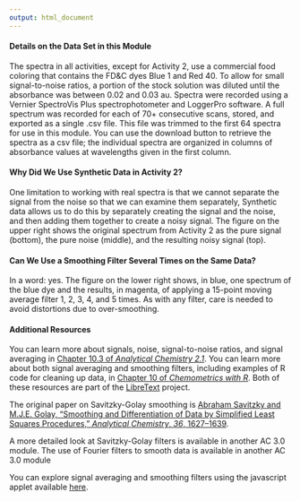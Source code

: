 ```yaml
---
output: html_document
---
```


<!-- The following script makes it possible to use the mhchem -->
<!-- latex package in a .Rmd file and to knit it into an .html file -->
<!-- the font size is scaled to 90% to match text -->

```{=html}
<script type="text/x-mathjax-config">
MathJax.Hub.Config({
  TeX: {
    extensions: ["[Contrib]/mhchem/mhchem.js"]
}
});
MathJax.Hub.Config({ 
        "HTML-CSS": { scale: 90 }, 
        SVG: { linebreaks: { automatic:true } }, 
 });
</script>
```

<!-- text for wrapping up -->

#### Details on the Data Set in this Module

The spectra in all activities, except for Activity 2, use a commercial food coloring that contains the FD&C dyes Blue 1 and Red 40. To allow for small signal-to-noise ratios, a portion of the stock solution was diluted until the absorbance was between 0.02 and 0.03 au. Spectra were recorded using a Vernier SpectroVis Plus spectrophotometer and LoggerPro software. A full spectrum was recorded for each of 70+ consecutive scans, stored, and exported as a single .csv file. This file was trimmed to the first 64 spectra for use in this module. You can use the download button to retrieve the spectra as a csv file; the individual spectra are organized in columns of absorbance values at wavelengths given in the first column.

#### Why Did We Use Synthetic Data in Activity 2?

One limitation to working with real spectra is that we cannot separate the signal from the noise so that we can examine them separately, Synthetic data allows us to do this by separately creating the signal and the noise, and then adding them together to create a noisy signal. The figure on the upper right shows the original spectrum from Activity 2 as the pure signal (bottom), the pure noise (middle), and the resulting noisy signal (top).

#### Can We Use a Smoothing Filter Several Times on the Same Data?

In a word: yes. The figure on the lower right shows, in blue, one spectrum of the blue dye and the results, in magenta, of applying a 15-point moving average filter 1, 2, 3, 4, and 5 times. As with any filter, care is needed to avoid distortions due to over-smoothing.

#### Additional Resources

You can learn more about signals, noise, signal-to-noise ratios, and signal averaging in [Chapter 10.3 of *Analytical Chemistry 2.1*](https://chem.libretexts.org/Bookshelves/Analytical_Chemistry/Analytical_Chemistry_2.1_(Harvey)/10%3A_Spectroscopic_Methods/10.03%3A_UV_Vis_and_IR_Spectroscopy). You can learn more about both signal averaging and smoothing filters, including examples of R code for cleaning up data, in [Chapter 10 of *Chemometrics with R*](https://chem.libretexts.org/Bookshelves/Analytical_Chemistry/Chemometrics_Using_R_(Harvey)/10%3A_Cleaning_Up_Data). Both of these resources are part of the [LibreText](https://libretexts.org/) project.

The original paper on Savitzky-Golay smoothing is [Abraham Savitzky and M.J.E. Golay, "Smoothing and Differentiation of Data by Simplified Least Squares Procedures," *Analytical Chemistry*, *36*, 1627--1639](https://doi.org/10.1021/ac60214a047). 

A more detailed look at Savitzky-Golay filters is available in another AC 3.0 module. The use of Fourier filters to smooth data is available in another AC 3.0 module

You can explore signal averaging and smoothing filters using the javascript applet available [here](http://195.134.76.37/applets/AppletSmooth/Appl_Smooth2.html).
